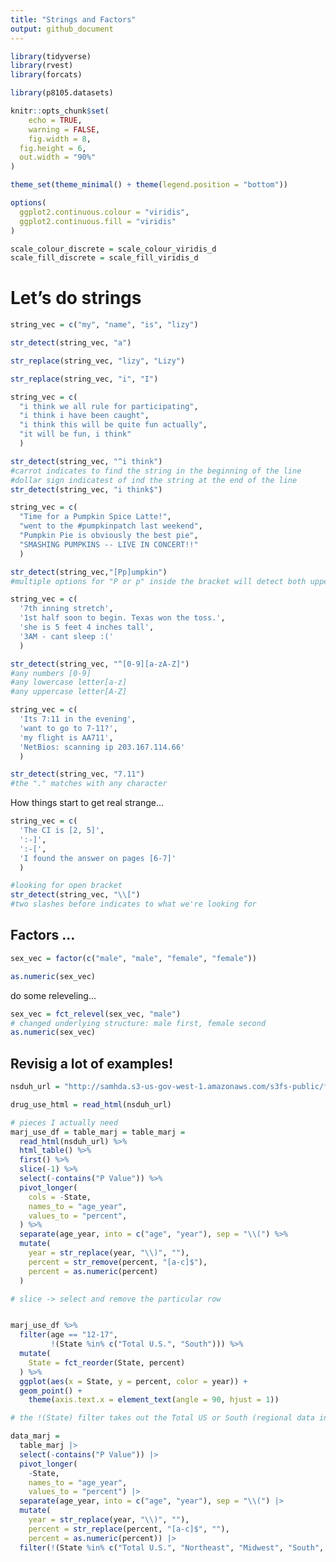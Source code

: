 ```yaml
---
title: "Strings and Factors"
output: github_document
---
```


```r
library(tidyverse)
library(rvest)
library(forcats)

library(p8105.datasets)

knitr::opts_chunk$set(
	echo = TRUE,
	warning = FALSE,
	fig.width = 8, 
  fig.height = 6,
  out.width = "90%"
)

theme_set(theme_minimal() + theme(legend.position = "bottom"))

options(
  ggplot2.continuous.colour = "viridis",
  ggplot2.continuous.fill = "viridis"
)

scale_colour_discrete = scale_colour_viridis_d
scale_fill_discrete = scale_fill_viridis_d
```

# Let's do strings
```r
string_vec = c("my", "name", "is", "lizy")

str_detect(string_vec, "a")

str_replace(string_vec, "lizy", "Lizy")

str_replace(string_vec, "i", "I")

```

```r
string_vec = c(
  "i think we all rule for participating",
  "i think i have been caught",
  "i think this will be quite fun actually",
  "it will be fun, i think"
  )

str_detect(string_vec, "^i think")
#carrot indicates to find the string in the beginning of the line
#dollar sign indicatest of ind the string at the end of the line
str_detect(string_vec, "i think$")
```

```r
string_vec = c(
  "Time for a Pumpkin Spice Latte!",
  "went to the #pumpkinpatch last weekend",
  "Pumpkin Pie is obviously the best pie",
  "SMASHING PUMPKINS -- LIVE IN CONCERT!!"
  )

str_detect(string_vec,"[Pp]umpkin")
#multiple options for "P or p" inside the bracket will detect both upper and lowercase

```

```r
string_vec = c(
  '7th inning stretch',
  '1st half soon to begin. Texas won the toss.',
  'she is 5 feet 4 inches tall',
  '3AM - cant sleep :('
  )

str_detect(string_vec, "^[0-9][a-zA-Z]")
#any numbers [0-9]
#any lowercase letter[a-z]
#any uppercase letter[A-Z]
```

```r
string_vec = c(
  'Its 7:11 in the evening',
  'want to go to 7-11?',
  'my flight is AA711',
  'NetBios: scanning ip 203.167.114.66'
  )

str_detect(string_vec, "7.11")
#the "." matches with any character
```

How things start to get real strange...
```r
string_vec = c(
  'The CI is [2, 5]',
  ':-]',
  ':-[',
  'I found the answer on pages [6-7]'
  )

#looking for open bracket
str_detect(string_vec, "\\[")
#two slashes before indicates to what we're looking for 
```

## Factors ...
```r
sex_vec = factor(c("male", "male", "female", "female"))

as.numeric(sex_vec)
```

do some releveling...

```r
sex_vec = fct_relevel(sex_vec, "male")
# changed underlying structure: male first, female second
as.numeric(sex_vec)
```


## Revisig a lot of examples!

```r
nsduh_url = "http://samhda.s3-us-gov-west-1.amazonaws.com/s3fs-public/field-uploads/2k15StateFiles/NSDUHsaeShortTermCHG2015.htm"

drug_use_html = read_html(nsduh_url)

# pieces I actually need 
marj_use_df = table_marj = table_marj = 
  read_html(nsduh_url) %>%  
  html_table() %>% 
  first() %>% 
  slice(-1) %>% 
  select(-contains("P Value")) %>% 
  pivot_longer(
    cols = -State,
    names_to = "age_year",
    values_to = "percent", 
  ) %>% 
  separate(age_year, into = c("age", "year"), sep = "\\(") %>% 
  mutate(
    year = str_replace(year, "\\)", ""),
    percent = str_remove(percent, "[a-c]$"),
    percent = as.numeric(percent)
  )

# slice -> select and remove the particular row
```

```r

```


```r
marj_use_df %>% 
  filter(age == "12-17", 
         !(State %in% c("Total U.S.", "South"))) %>%  
  mutate(
    State = fct_reorder(State, percent)
  ) %>% 
  ggplot(aes(x = State, y = percent, color = year)) + 
  geom_point() + 
    theme(axis.text.x = element_text(angle = 90, hjust = 1))

# the !(State) filter takes out the Total US or South (regional data instead of state-wide data)
```


```r
data_marj = 
  table_marj |>
  select(-contains("P Value")) |>
  pivot_longer(
    -State,
    names_to = "age_year", 
    values_to = "percent") |>
  separate(age_year, into = c("age", "year"), sep = "\\(") |>
  mutate(
    year = str_replace(year, "\\)", ""),
    percent = str_replace(percent, "[a-c]$", ""),
    percent = as.numeric(percent)) |>
  filter(!(State %in% c("Total U.S.", "Northeast", "Midwest", "South", "West")))

```






